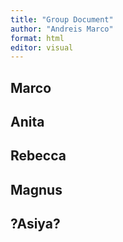 ```yaml
---
title: "Group Document"
author: "Andreis Marco"
format: html
editor: visual
---
```


## Marco

## Anita

## Rebecca

## Magnus

## ?Asiya?
